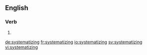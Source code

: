 ==English==

===Verb===
{{head|en}}

# {{present participle of|systematize}}

[[de:systematizing]]
[[fr:systematizing]]
[[io:systematizing]]
[[sv:systematizing]]
[[vi:systematizing]]